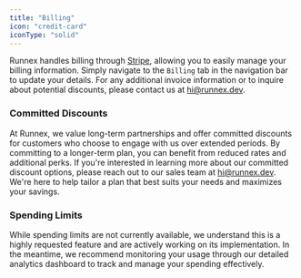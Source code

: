 ```yaml
---
title: "Billing"
icon: "credit-card"
iconType: "solid"
---
```


Runnex handles billing through [Stripe](https://stripe.com), allowing you to
easily manage your billing information. Simply navigate to the `Billing` tab in
the navigation bar to update your details. For any additional invoice
information or to inquire about potential discounts, please contact us at
hi@runnex.dev.

### Committed Discounts

At Runnex, we value long-term partnerships and offer committed discounts for
customers who choose to engage with us over extended periods. By committing to a
longer-term plan, you can benefit from reduced rates and additional perks. If
you're interested in learning more about our committed discount options, please
reach out to our sales team at hi@runnex.dev. We're here to help tailor a
plan that best suits your needs and maximizes your savings.

### Spending Limits

While spending limits are not currently available, we understand this is a highly
requested feature and are actively working on its implementation. In the meantime,
we recommend monitoring your usage through our detailed analytics dashboard to
track and manage your spending effectively.
